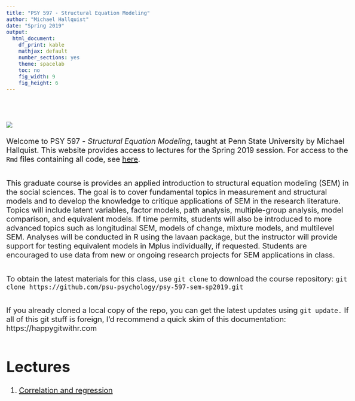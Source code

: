 ```yaml
---
title: "PSY 597 - Structural Equation Modeling"
author: "Michael Hallquist"
date: "Spring 2019"
output:
  html_document:
    df_print: kable
    mathjax: default
    number_sections: yes
    theme: spacelab
    toc: no
    fig_width: 9 
    fig_height: 6 
---
```

<style type="text/css">
body{ font-size: 20px; max-width: 1600px; margin: auto; padding: 1em; }
code.r{ font-size: 20px; }
p { padding-top: 10px; padding-bottom: 10px; }
pre { font-size: 16px; }
</style>
<br/><br/>
![](https://www.r-project.org/Rlogo.png)
<br/><br/>
Welcome to PSY 597 - *Structural Equation Modeling*, taught at Penn State University by Michael Hallquist. This website provides access to lectures for the Spring 2019 session. For access to the `Rmd` files containing all code, see [here](https://github.com/psu-psychology/psy-597-sem-sp2019).

This graduate course is provides an applied introduction to structural equation modeling (SEM) in the social sciences.  The goal is to cover fundamental topics in measurement and structural models and to develop the knowledge to critique applications of SEM in the research literature. Topics will include latent variables, factor models, path analysis, multiple-group analysis, model comparison, and equivalent models. If time permits, students will also be introduced to more advanced topics such as longitudinal SEM, models of change, mixture models, and multilevel SEM. Analyses will be conducted in R using the lavaan package, but the instructor will provide support for testing equivalent models in Mplus individually, if requested. Students are encouraged to use data from new or ongoing research projects for SEM applications in class.

To obtain the latest materials for this class, use `git clone` to download the course repository: 
`git clone https://github.com/psu-psychology/psy-597-sem-sp2019.git`

If you already cloned a local copy of the repo, you can get the latest updates using `git update.` If all of this git stuff is foreign, I'd recommend a quick skim of this documentation: https://happygitwithr.com

# Lectures

1.  [Correlation and regression](01_correlation_regression/01_Correlation_and_Regression.html)
